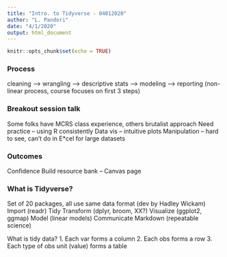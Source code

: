```yaml
---
title: "Intro. to Tidyverse - 04012020"
author: "L. Pandori"
date: "4/1/2020"
output: html_document
---
```


```r
knitr::opts_chunk$set(echo = TRUE)
```

### Process
cleaning --> wrangling --> descriptive stats --> modeling --> reporting
(non-linear process, course focuses on first 3 steps)

### Breakout session talk
Some folks have MCRS class experience, others brutalist approach
Need practice -- using R consistently
Data vis -- intuitive plots
Manipulation -- hard to see, can't do in E*cel for large datasets

### Outcomes
Confidence
Build resource bank -- Canvas page

### What is Tidyverse?
Set of 20 packages, all use same data format (dev by Hadley Wickam)
Import (readr)
Tidy
  Transform (dplyr, broom, XX?)
  Visualize (ggplot2, ggmap)
  Model (linear models)
Communicate 
  Markdown (repeatable science)
  
What is tidy data?
  1. Each var forms a column
  2. Each obs forms a row
  3. Each type of obs unit (value) forms a table
  









